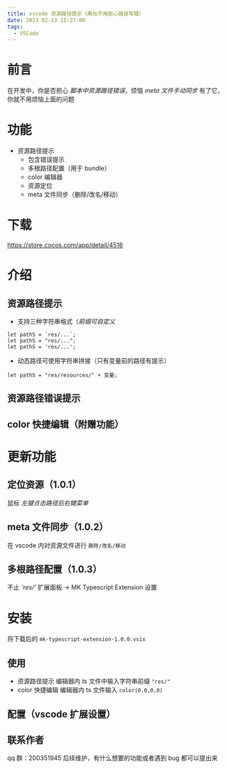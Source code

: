 ```yaml
---
title: vscode 资源路径提示（再也不用担心路径写错）
date: 2023-02-13 15:27:00
tags:
  - VSCode
---
```


# 前言

在开发中，你是否担心 _脚本中资源路径错误_，烦恼 _meta 文件手动同步_
有了它，你就不用烦恼上面的问题

# 功能

- 资源路径提示
  - 包含错误提示
  - 多根路径配置（用于 bundle）
  - color 编辑器
  - 资源定位
  - meta 文件同步（删除/改名/移动）

# 下载

<a href="https://store.cocos.com/app/detail/4516" class="onebox" target="_blank">
  https://store.cocos.com/app/detail/4516
</a>

# 介绍

## 资源路径提示

<AutoSizeImage src="https://download.cocos.com/CocosStore/markdown/269e4ec2156b41808139884ddd6bfe36/269e4ec2156b41808139884ddd6bfe36.gif =572x217" />

- 支持三种字符串格式（_前缀可自定义_

```auto
let pathS = `res/...`;
let pathS = "res/...";
let pathS = 'res/...';
```

- 动态路径可使用字符串拼接（只有变量前的路径有提示）

```auto
let pathS = "res/resources/" + 变量;
```

## 资源路径错误提示

<AutoSizeImage src="https://download.cocos.com/CocosStore/markdown/e53855724a504c49bf93825a85aba1f4/e53855724a504c49bf93825a85aba1f4.png =549x314" />

## color 快捷编辑（附赠功能）

<AutoSizeImage src="https://download.cocos.com/CocosStore/markdown/ffef3d241ea84505a1bd3852183e64f5/ffef3d241ea84505a1bd3852183e64f5.png =690x236" />

# 更新功能

## 定位资源（1.0.1）

鼠标 _左键点击路径后右键菜单_

<AutoSizeImage src="https://download.cocos.com/CocosStore/markdown/acd429d5bb9141b5a5603e3893806dad/acd429d5bb9141b5a5603e3893806dad.png =625x164" />

## meta 文件同步（1.0.2）

在 vscode 内对资源文件进行 `删除/改名/移动`

## 多根路径配置（1.0.3）

不止 _‘res/’_
扩展面板 -> MK Typescript Extension 设置

# 安装

将下载后的 `mk-typescript-extension-1.0.0.vsix`

<AutoSizeImage src="https://download.cocos.com/CocosStore/markdown/eda3adec8d7c4b03bff9290b1299c03d/eda3adec8d7c4b03bff9290b1299c03d.png =417x271" />

## 使用

- 资源路径提示
  编辑器内 ts 文件中输入字符串前缀 `"res/"`
- color 快捷编辑
  编辑器内 ts 文件输入 `color(0,0,0,0)`

## 配置（vscode 扩展设置）

<AutoSizeImage src="https://download.cocos.com/CocosStore/markdown/a8daa3227de043afa693be1dd6030353/a8daa3227de043afa693be1dd6030353.png =690x331" />

## 联系作者

qq 群：200351945
后续维护，有什么想要的功能或者遇到 bug 都可以提出来

